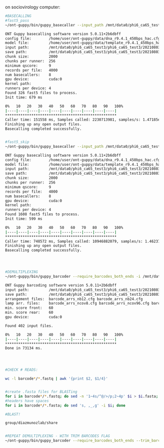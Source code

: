 on sociovirology computer:
```bash

#BASECALLING
#fast5_pass
~/ont-guppy/bin/guppy_basecaller --input_path /mnt/data0/phi6_ca65_test3/phi6_ca65_test3/20210803_2346_MN23913_FAL59701_b71d4cf8/fast5_pass --save_path /mnt/data0/phi6_ca65_test3/phi6_ca65_test3/20210803_2346_MN23913_FAL59701_b71d4cf8/fastq_hac --config dna_r9.4.1_450bps_hac.cfg -x cuda:0 --num_callers 8

ONT Guppy basecalling software version 5.0.11+2b6dbff
config file:        /home/user/ont-guppy/data/dna_r9.4.1_450bps_hac.cfg
model file:         /home/user/ont-guppy/data/template_r9.4.1_450bps_hac.jsn
input path:         /mnt/data0/phi6_ca65_test3/phi6_ca65_test3/20210803_2346_MN23913_FAL59701_b71d4cf8/fast5_pass
save path:          /mnt/data0/phi6_ca65_test3/phi6_ca65_test3/20210803_2346_MN23913_FAL59701_b71d4cf8/fastq_hac
chunk size:         2000
chunks per runner:  256
minimum qscore:     9
records per file:   4000
num basecallers:    8
gpu device:         cuda:0
kernel path:        
runners per device: 4
Found 326 fast5 files to process.
Init time: 679 ms

0%   10   20   30   40   50   60   70   80   90   100%
|----|----|----|----|----|----|----|----|----|----|
***************************************************
Caller time: 151558 ms, Samples called: 2230713981, samples/s: 1.47185e+07
Finishing up any open output files.
Basecalling completed successfully.


#fast5_skip
~/ont-guppy/bin/guppy_basecaller --input_path /mnt/data0/phi6_ca65_test3/phi6_ca65_test3/20210803_2346_MN23913_FAL59701_b71d4cf8/fast5_skip --save_path /mnt/data0/phi6_ca65_test3/phi6_ca65_test3/20210803_2346_MN23913_FAL59701_b71d4cf8/fastq_hac --config dna_r9.4.1_450bps_hac.cfg -x cuda:0 --num_callers 8

ONT Guppy basecalling software version 5.0.11+2b6dbff
config file:        /home/user/ont-guppy/data/dna_r9.4.1_450bps_hac.cfg
model file:         /home/user/ont-guppy/data/template_r9.4.1_450bps_hac.jsn
input path:         /mnt/data0/phi6_ca65_test3/phi6_ca65_test3/20210803_2346_MN23913_FAL59701_b71d4cf8/fast5_skip
save path:          /mnt/data0/phi6_ca65_test3/phi6_ca65_test3/20210803_2346_MN23913_FAL59701_b71d4cf8/fastq_hac
chunk size:         2000
chunks per runner:  256
minimum qscore:     9
records per file:   4000
num basecallers:    8
gpu device:         cuda:0
kernel path:        
runners per device: 4
Found 1608 fast5 files to process.
Init time: 599 ms

0%   10   20   30   40   50   60   70   80   90   100%
|----|----|----|----|----|----|----|----|----|----|
***************************************************
Caller time: 748572 ms, Samples called: 10946882079, samples/s: 1.46237e+07
Finishing up any open output files.
Basecalling completed successfully.




#DEMULTIPLEXING
~/ont-guppy/bin/guppy_barcoder --require_barcodes_both_ends -i /mnt/data0/phi6_ca65_test3/phi6_ca65_test3/20210803_2346_MN23913_FAL59701_b71d4cf8/fastq_hac/pass -s /mnt/data0/phi6_ca65_test3/phi6_ca65_test3/20210803_2346_MN23913_FAL59701_b71d4cf8/fastq_hac/demultiplexed_pass --arrangements_files "barcode_arrs_nb12.cfg barcode_arrs_nb24.cfg" -x cuda:0 --worker_threads 8

ONT Guppy barcoding software version 5.0.11+2b6dbff
input path:         /mnt/data0/phi6_ca65_test3/phi6_ca65_test3/20210803_2346_MN23913_FAL59701_b71d4cf8/fastq_hac/pass
save path:          /mnt/data0/phi6_ca65_test3/phi6_ca65_test3/20210803_2346_MN23913_FAL59701_b71d4cf8/fastq_hac/demultiplexed_pass
arrangement files:  barcode_arrs_nb12.cfg barcode_arrs_nb24.cfg
lamp arr. files:    barcode_arrs_ncov8.cfg barcode_arrs_ncov96.cfg barcode_arrs_multivirus1.cfg barcode_arrs_multivirus8.cfg
min. score front:   60
min. score rear:    60
gpu device:         cuda:0

Found 402 input files.

0%   10   20   30   40   50   60   70   80   90   100%
|----|----|----|----|----|----|----|----|----|----|
***************************************************
Done in 73134 ms.




#CHECK # READS: 

wc -l barcode*/*.fastq | awk '{print $2, $1/4}'


#create .fasta files for BLASTing
for i in barcode*/*.fastq; do sed -n '1~4s/^@/>/p;2~4p' $i > $i.fasta; done
#headers have spaces
for i in barcode*/*.fasta; do sed 's, ,_,g' -i $i; done

#BLAST!

group/diazmunozlab/share


#REPEAT DEMULTIPLEXING - WITH TRIM BARCODES FLAG
~/ont-guppy/bin/guppy_barcoder --require_barcodes_both_ends --trim_barcodes -i /mnt/data0/phi6_ca65_test3/phi6_ca65_test3/20210803_2346_MN23913_FAL59701_b71d4cf8/fastq_hac/pass -s /mnt/data0/phi6_ca65_test3/phi6_ca65_test3/20210803_2346_MN23913_FAL59701_b71d4cf8/fastq_hac/demultiplexed_pass --arrangements_files "barcode_arrs_nb12.cfg barcode_arrs_nb24.cfg" -x cuda:0 --worker_threads 8


```
